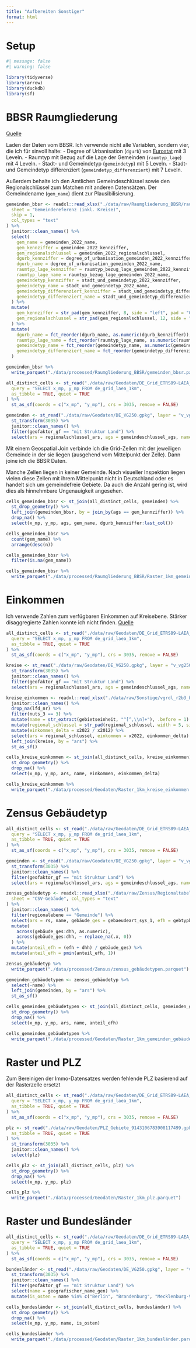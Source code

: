 ```yaml
---
title: "Aufbereiten Sonstiger"
format: html
---
```


# Setup

```r
#| message: false
#| warning: false

library(tidyverse)
library(arrow)
library(duckdb)
library(sf)
```

# BBSR Raumgliederung

[Quelle](https://www.bbsr.bund.de/BBSR/DE/forschung/raumbeobachtung/downloads/download-referenzen.html)

Laden der Daten vom BBSR. Ich verwende nicht alle Variablen, sondern vier, die ich für sinvoll halte:
- Degree of Urbanisation (`dgurb`) von [Eurostat](https://ec.europa.eu/eurostat/web/degree-of-urbanisation/methodology) mit 3 Leveln.
- Raumtyp mit Bezug auf die Lage der Gemeinden (`raumtyp_lage`) mit 4 Leveln.
- Stadt- und Gemeindetyp (`gemeindetyp`) mit 5 Leveln.
- Stadt- und Gemeindetyp differenziert (`gemeindetyp_differenziert`) mit 7 Leveln.

Außerdem behalte ich den Amtlichen Gemeindeschlüssel sowie den Regionalschlüssel zum Matchen mit anderen Datensätzen. Der Gemeindename (`gem_name`) dient zur Plausibilisierung.

```r
gemeinden_bbsr <- readxl::read_xlsx("./data/raw/Raumgliederung_BBSR/raumgliederungen-referenzen-2022.xlsx",
  sheet = "Gemeindereferenz (inkl. Kreise)",
  skip = 1,
  col_types = "text"
) %>%
  janitor::clean_names() %>%
  select(
    gem_name = gemeinden_2022_name,
    gem_kennziffer = gemeinden_2022_kennziffer,
    gem_regionalschlussel = gemeinden_2022_regionalschlussel,
    dgurb_kennziffer = degree_of_urbanisation_gemeinden_2022_kennziffer,
    dgurb_name = degree_of_urbanisation_gemeinden_2022_name,
    raumtyp_lage_kennziffer = raumtyp_bezug_lage_gemeinden_2022_kennziffer,
    raumtyp_lage_name = raumtyp_bezug_lage_gemeinden_2022_name,
    gemeindetyp_kennziffer = stadt_und_gemeindetyp_2022_kennziffer,
    gemeindetyp_name = stadt_und_gemeindetyp_2022_name,
    gemeindetyp_differenziert_kennziffer = stadt_und_gemeindetyp_differenziert_2022_kennziffer,
    gemeindetyp_differenziert_name = stadt_und_gemeindetyp_differenziert_2022_name
  ) %>%
  mutate(
    gem_kennziffer = str_pad(gem_kennziffer, 8, side = "left", pad = "0"),
    gem_regionalschlussel = str_pad(gem_regionalschlussel, 12, side = "left", pad = "0")
  ) %>%
  mutate(
    dgurb_name = fct_reorder(dgurb_name, as.numeric(dgurb_kennziffer)),
    raumtyp_lage_name = fct_reorder(raumtyp_lage_name, as.numeric(raumtyp_lage_kennziffer)),
    gemeindetyp_name = fct_reorder(gemeindetyp_name, as.numeric(gemeindetyp_kennziffer)),
    gemeindetyp_differenziert_name = fct_reorder(gemeindetyp_differenziert_name, as.numeric(gemeindetyp_differenziert_kennziffer))
  )

gemeinden_bbsr %>%
  write_parquet("./data/processed/Raumgliederung_BBSR/gemeinden_bbsr.parquet")
```

```r
all_distinct_cells <- st_read("./data/raw/Geodaten/DE_Grid_ETRS89-LAEA_1km.gpkg",
  query = "SELECT x_mp, y_mp FROM de_grid_laea_1km",
  as_tibble = TRUE, quiet = TRUE
) %>%
  st_as_sf(coords = c("x_mp", "y_mp"), crs = 3035, remove = FALSE)

gemeinden <- st_read("./data/raw/Geodaten/DE_VG250.gpkg", layer = "v_vg250_gem", as_tibble = TRUE) %>%
  st_transform(3035) %>%
  janitor::clean_names() %>%
  filter(geofaktor_gf == "mit Struktur Land") %>%
  select(ars = regionalschlussel_ars, ags = gemeindeschlussel_ags, name = geografischer_name_gen, bezeichnung, einwohner = einwohnerzahl_ewz, flaeche = katasterflache_kfl)
```

Mit einem Geospatial Join verbinde ich die Grid-Zellen mit der jeweiligen Gemeinde in der sie liegen (ausgehend vom Mittelpunkt der Zelle). Dann joine ich die BBSR Daten.

Manche Zellen liegen in keiner Gemeinde. Nach visueller Inspektion liegen vielen diese Zellen mit ihrem Mittelpunkt nicht in Deutschland oder es handelt sich um gemeindefreie Gebiete. Da auch die Anzahl gering ist, wird dies als hinnehmbare Ungenauigkeit angesehen.

```r
cells_gemeinden_bbsr <- st_join(all_distinct_cells, gemeinden) %>%
  st_drop_geometry() %>%
  left_join(gemeinden_bbsr, by = join_by(ags == gem_kennziffer)) %>%
  drop_na() %>%
  select(x_mp, y_mp, ags, gem_name, dgurb_kennziffer:last_col())

cells_gemeinden_bbsr %>%
  count(gem_name) %>%
  arrange(desc(n))

cells_gemeinden_bbsr %>%
  filter(is.na(gem_name))

cells_gemeinden_bbsr %>%
  write_parquet("./data/processed/Raumgliederung_BBSR/Raster_1km_gemeinden_bbsr.parquet")
```

# Einkommen

Ich verwende Zahlen zum verfügbaren Einkommen auf Kreisebene. Stärker disaggregierte Zahlen konnte ich nicht finden. [Quelle](https://www.statistikportal.de/de/vgrdl/ergebnisse-kreisebene/einkommen-kreise)

```r
all_distinct_cells <- st_read("./data/raw/Geodaten/DE_Grid_ETRS89-LAEA_1km.gpkg",
  query = "SELECT x_mp, y_mp FROM de_grid_laea_1km",
  as_tibble = TRUE, quiet = TRUE
) %>%
  st_as_sf(coords = c("x_mp", "y_mp"), crs = 3035, remove = FALSE)

kreise <- st_read("./data/raw/Geodaten/DE_VG250.gpkg", layer = "v_vg250_krs", as_tibble = TRUE) %>%
  st_transform(3035) %>%
  janitor::clean_names() %>%
  filter(geofaktor_gf == "mit Struktur Land") %>%
  select(ars = regionalschlussel_ars, ags = gemeindeschlussel_ags, name = geografischer_name_gen, bezeichnung, einwohner = einwohnerzahl_ewz, flaeche = katasterflache_kfl)

kreise_einkommen <- readxl::read_xlsx("./data/raw/Sonstige/vgrdl_r2b3_bs2023.xlsx", sheet = "2.4", skip = 4) %>%
  janitor::clean_names() %>%
  drop_na(lfd_nr) %>%
  filter(nuts_3 == 3) %>%
  mutate(name = str_extract(gebietseinheit, "^[^,\\n]+"), .before = 1) %>%
  mutate(regional_schlussel = str_pad(regional_schlussel, width = 5, side = "right", pad = "0")) %>%
  mutate(einkommen_delta = x2022 / x2012) %>%
  select(ars = regional_schlussel, einkommen = x2022, einkommen_delta) %>%
  left_join(kreise, by = "ars") %>%
  st_as_sf()

cells_kreise_einkommen <- st_join(all_distinct_cells, kreise_einkommen) %>%
  st_drop_geometry() %>%
  drop_na() %>%
  select(x_mp, y_mp, ars, name, einkommen, einkommen_delta)

cells_kreise_einkommen %>%
  write_parquet("./data/processed/Geodaten/Raster_1km_kreise_einkommen.parquet")
```

# Zensus Gebäudetyp

```r
all_distinct_cells <- st_read("./data/raw/Geodaten/DE_Grid_ETRS89-LAEA_1km.gpkg",
  query = "SELECT x_mp, y_mp FROM de_grid_laea_1km",
  as_tibble = TRUE, quiet = TRUE
) %>%
  st_as_sf(coords = c("x_mp", "y_mp"), crs = 3035, remove = FALSE)

gemeinden <- st_read("./data/raw/Geodaten/DE_VG250.gpkg", layer = "v_vg250_gem", as_tibble = TRUE) %>%
  st_transform(3035) %>%
  janitor::clean_names() %>%
  filter(geofaktor_gf == "mit Struktur Land") %>%
  select(ars = regionalschlussel_ars, ags = gemeindeschlussel_ags, name = geografischer_name_gen, bezeichnung, einwohner = einwohnerzahl_ewz, flaeche = katasterflache_kfl)

zensus_gebäudetyp <- readxl::read_xlsx("./data/raw/Zensus/Regionaltabelle_Gebaeude_Wohnungen.xlsx",
  sheet = "CSV-Gebäude", col_types = "text"
) %>%
  janitor::clean_names() %>%
  filter(regionalebene == "Gemeinde") %>%
  select(ars = rs, name, gebäude_ges = gebaeudeart_sys_1, efh = gebtypbauweise_1, dhh = gebtypbauweise_2) %>%
  mutate(
    across(gebäude_ges:dhh, as.numeric),
    across(gebäude_ges:dhh, ~ replace_na(.x, 0))
  ) %>%
  mutate(anteil_efh = (efh + dhh) / gebäude_ges) %>%
  mutate(anteil_efh = pmin(anteil_efh, 1))

zensus_gebäudetyp %>%
  write_parquet("./data/processed/Zensus/zensus_gebäudetypen.parquet")

gemeinden_gebäudetypen <- zensus_gebäudetyp %>%
  select(-name) %>%
  left_join(gemeinden, by = "ars") %>%
  st_as_sf()

cells_gemeinden_gebäudetypen <- st_join(all_distinct_cells, gemeinden_gebäudetypen) %>%
  st_drop_geometry() %>%
  drop_na() %>%
  select(x_mp, y_mp, ars, name, anteil_efh)

cells_gemeinden_gebäudetypen %>%
  write_parquet("./data/processed/Geodaten/Raster_1km_gemeinden_gebäudetypen.parquet")
```

# Raster und PLZ

Zum Bereinigen der Immo-Datensatzes werden fehlende PLZ basierend auf der Rasterzelle ersetzt

```r
all_distinct_cells <- st_read("./data/raw/Geodaten/DE_Grid_ETRS89-LAEA_1km.gpkg",
  query = "SELECT x_mp, y_mp FROM de_grid_laea_1km",
  as_tibble = TRUE, quiet = TRUE
) %>%
  st_as_sf(coords = c("x_mp", "y_mp"), crs = 3035, remove = FALSE)

plz <- st_read("./data/raw/Geodaten/PLZ_Gebiete_9143106783908117499.gpkg",
  as_tibble = TRUE, quiet = TRUE
) %>%
  st_transform(3035) %>%
  janitor::clean_names() %>%
  select(plz)

cells_plz <- st_join(all_distinct_cells, plz) %>%
  st_drop_geometry() %>%
  drop_na() %>%
  select(x_mp, y_mp, plz)

cells_plz %>%
  write_parquet("./data/processed/Geodaten/Raster_1km_plz.parquet")
```

# Raster und Bundesländer

```r
all_distinct_cells <- st_read("./data/raw/Geodaten/DE_Grid_ETRS89-LAEA_1km.gpkg",
  query = "SELECT x_mp, y_mp FROM de_grid_laea_1km",
  as_tibble = TRUE, quiet = TRUE
) %>%
  st_as_sf(coords = c("x_mp", "y_mp"), crs = 3035, remove = FALSE)

bundesländer <- st_read("./data/raw/Geodaten/DE_VG250.gpkg", layer = "v_vg250_lan", as_tibble = TRUE) %>%
  st_transform(3035) %>%
  janitor::clean_names() %>%
  filter(geofaktor_gf == "mit Struktur Land") %>%
  select(name = geografischer_name_gen) %>%
  mutate(is_osten = name %in% c("Berlin", "Brandenburg", "Mecklenburg-Vorpommern", "Sachsen", "Sachsen-Anhalt", "Thüringen"))

cells_bundesländer <- st_join(all_distinct_cells, bundesländer) %>%
  st_drop_geometry() %>%
  drop_na() %>%
  select(x_mp, y_mp, name, is_osten)

cells_bundesländer %>%
  write_parquet("./data/processed/Geodaten/Raster_1km_bundesländer.parquet")
```
